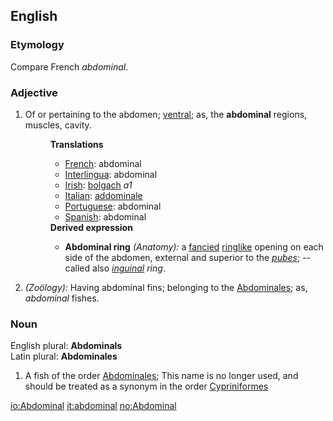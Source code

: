 ==English==
===Etymology===
Compare French ''abdominal''.
===Adjective===
#Of or pertaining to the abdomen; [[ventral]]; as, the '''abdominal''' regions, muscles, cavity.
#:'''Translations'''
#:*[[French]]: abdominal
#:*[[Interlingua]]: abdominal
#:*[[Irish]]: [[bolgach]] ''a1''
#:*[[Italian]]: [[addominale]]
#:*[[Portuguese]]: abdominal
#:*[[Spanish]]: abdominal
#:'''Derived expression'''
#:*'''Abdominal ring''' ''(Anatomy):'' a [[fancied]] [[ringlike]] opening on each side of the abdomen, external and superior to the ''[[pubes]]''; -- called also ''[[inguinal]] ring''.
#''(Zoölogy):'' Having abdominal fins; belonging to the [[Abdominales]]; as, ''abdominal'' fishes.
===Noun===
English plural: '''Abdominals'''<br>
Latin plural: '''Abdominales'''
#A fish of the order [[Abdominales]];  This name is no longer used, and should be treated as a synonym in the order [[Cypriniformes]]

[[io:Abdominal]]
[[it:abdominal]]
[[no:Abdominal]]
